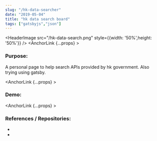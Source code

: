 ```yaml
---
slug: "/hk-data-searcher"
date: "2019-05-04"
title: "hk data search board"
tags: ["gatsbyjs","json"]
---
```


<HeaderImage src="/hk-data-search.png" style={{width: '50%',height: '50%'}} />
<AnchorLink {...props} ><h3>Purpose:</h3></AnchorLink>
A personal page to help search APIs provided by hk government. Also trying using gatsby.

<AnchorLink {...props} ><h3>Demo:</h3></AnchorLink>
<NewWindowLink href="https://hk-data-search-8703a.web.app" />

<AnchorLink {...props} ><h3>References / Repositories:</h3></AnchorLink>

- <GithubLink repo_fullname="louiscklaw/hk-data-search" />
- <NewWindowLink href="https://travis-ci.com/github/louiscklaw/hk-data-search" />

